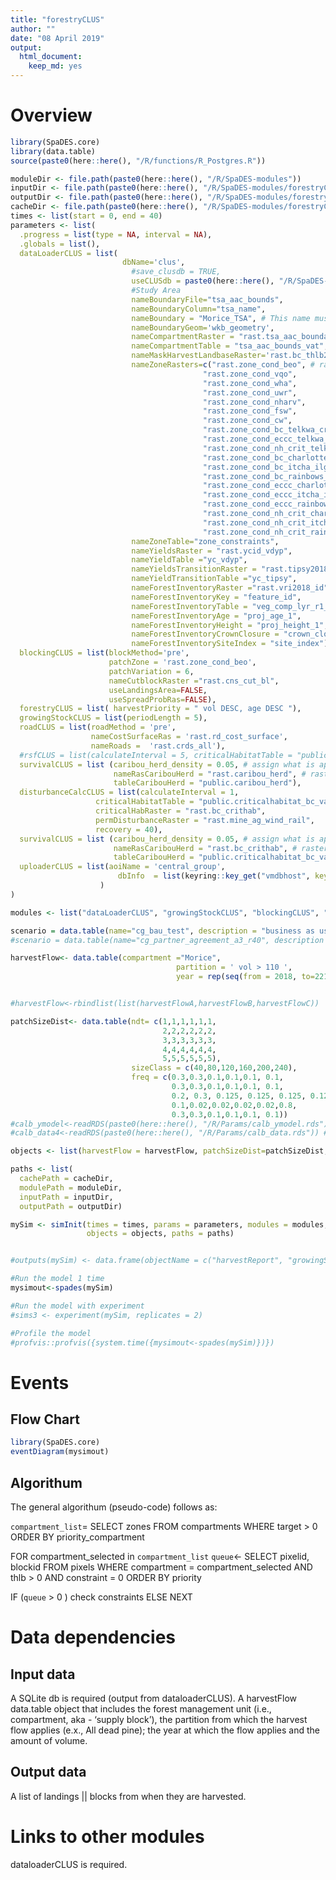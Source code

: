 ```yaml
---
title: "forestryCLUS"
author: ""
date: "08 April 2019"
output:
  html_document: 
    keep_md: yes
---
```


<!--
Copyright 2020 Province of British Columbia
 
Licensed under the Apache License, Version 2.0 (the "License");
you may not use this file except in compliance with the License.
You may obtain a copy of the License at
 
http://www.apache.org/licenses/LICENSE-2.0
 
Unless required by applicable law or agreed to in writing, software distributed under the License is distributed on an "AS IS" BASIS,
WITHOUT WARRANTIES OR CONDITIONS OF ANY KIND, either express or implied.
See the License for the specific language governing permissions and limitations under the License.-->

# Overview



```r
 
library(SpaDES.core)
library(data.table)
source(paste0(here::here(), "/R/functions/R_Postgres.R"))

moduleDir <- file.path(paste0(here::here(), "/R/SpaDES-modules"))
inputDir <- file.path(paste0(here::here(), "/R/SpaDES-modules/forestryCLUS/inputs")) %>% reproducible::checkPath(create = TRUE)
outputDir <- file.path(paste0(here::here(), "/R/SpaDES-modules/forestryCLUS/outputs"))
cacheDir <- file.path(paste0(here::here(), "/R/SpaDES-modules/forestryCLUS"))
times <- list(start = 0, end = 40)
parameters <- list(
  .progress = list(type = NA, interval = NA),
  .globals = list(),
  dataLoaderCLUS = list( 
                         dbName='clus',
                           #save_clusdb = TRUE,
                           useCLUSdb = paste0(here::here(), "/R/SpaDES-modules/dataLoaderCLUS/Morice_TSA_clusdb.sqlite"),
                           #Study Area
                           nameBoundaryFile="tsa_aac_bounds",
                           nameBoundaryColumn="tsa_name",
                           nameBoundary = "Morice_TSA", # This name must match that in dataLoaderCLUS
                           nameBoundaryGeom='wkb_geometry',
                           nameCompartmentRaster = "rast.tsa_aac_boundary",
                           nameCompartmentTable = "tsa_aac_bounds_vat",
                           nameMaskHarvestLandbaseRaster='rast.bc_thlb2018',
                           nameZoneRasters=c("rast.zone_cond_beo", # rasters of the zone constraints 
                                           "rast.zone_cond_vqo", 
                                           "rast.zone_cond_wha", 
                                           "rast.zone_cond_uwr", 
                                           "rast.zone_cond_nharv", 
                                           "rast.zone_cond_fsw", 
                                           "rast.zone_cond_cw", 
                                           "rast.zone_cond_bc_telkwa_crithab",
                                           "rast.zone_cond_eccc_telkwa_crithab",
                                           "rast.zone_cond_nh_crit_telkwa_crithab",
                                           "rast.zone_cond_bc_charlotte_alplands_crithab",
                                           "rast.zone_cond_bc_itcha_ilgachuz_crithab",
                                           "rast.zone_cond_bc_rainbows_crithab",
                                           "rast.zone_cond_eccc_charlotte_alplands_crithab",
                                           "rast.zone_cond_eccc_itcha_ilgachuz_crithab",
                                           "rast.zone_cond_eccc_rainbows_crithab",
                                           "rast.zone_cond_nh_crit_charlotte_alplands_crithab",
                                           "rast.zone_cond_nh_crit_itcha_ilgachuz_crithab",
                                           "rast.zone_cond_nh_crit_rainbows_crithab"),
                           nameZoneTable="zone_constraints",
                           nameYieldsRaster = "rast.ycid_vdyp",
                           nameYieldTable ="yc_vdyp",
                           nameYieldsTransitionRaster = "rast.tipsy2018_id",
                           nameYieldTransitionTable ="yc_tipsy",
                           nameForestInventoryRaster ="rast.vri2018_id",
                           nameForestInventoryKey = "feature_id",
                           nameForestInventoryTable = "veg_comp_lyr_r1_poly2018",
                           nameForestInventoryAge = "proj_age_1",
                           nameForestInventoryHeight = "proj_height_1",
                           nameForestInventoryCrownClosure = "crown_closure",
                           nameForestInventorySiteIndex = "site_index"),
  blockingCLUS = list(blockMethod='pre', 
                      patchZone = 'rast.zone_cond_beo',
                      patchVariation = 6,
                      nameCutblockRaster ="rast.cns_cut_bl",
                      useLandingsArea=FALSE, 
                      useSpreadProbRas=FALSE),
  forestryCLUS = list( harvestPriority = " vol DESC, age DESC "),
  growingStockCLUS = list(periodLength = 5),
  roadCLUS = list(roadMethod = 'pre', 
                  nameCostSurfaceRas = 'rast.rd_cost_surface', 
                  nameRoads =  'rast.crds_all'),
  #rsfCLUS = list(calculateInterval = 5, criticalHabitatTable = "public.criticalhabitat", writeRSFRasters = TRUE),
  survivalCLUS = list (caribou_herd_density = 0.05, # assign what is appropriate for the herd
                       nameRasCaribouHerd = "rast.caribou_herd", # raster of herd boundaries
                       tableCaribouHerd = "public.caribou_herd"),
  disturbanceCalcCLUS = list(calculateInterval = 1, 
                   criticalHabitatTable = "public.criticalhabitat_bc_vat",
                   criticalHabRaster = "rast.bc_crithab",
                   permDisturbanceRaster = "rast.mine_ag_wind_rail",
                   recovery = 40),
  survivalCLUS = list (caribou_herd_density = 0.05, # assign what is appropriate for the herd
                       nameRasCaribouHerd = "rast.bc_crithab", # raster of herd boundaries
                       tableCaribouHerd = "public.criticalhabitat_bc_vat"),
  uploaderCLUS = list(aoiName = 'central_group',
                        dbInfo  = list(keyring::key_get("vmdbhost", keyring="postgreSQL"), keyring::key_get("vmdbuser", keyring="postgreSQL"), keyring::key_get("vmdbpass", keyring="postgreSQL"),  keyring::key_get("vmdbname", keyring="postgreSQL"))
                    )
)

modules <- list("dataLoaderCLUS", "growingStockCLUS", "blockingCLUS", "forestryCLUS", "roadCLUS", "survivalCLUS", "disturbanceCalcCLUS","uploaderCLUS")

scenario = data.table(name="cg_bau_test", description = "business as usual - projecting current trends")
#scenario = data.table(name="cg_partner_agreement_a3_r40", description = "Partnership Agreement - projecting constraints on management zones outlined in partnership agreement. Adjacency constraint > 3 m.")

harvestFlow<- data.table(compartment ="Morice",
                                     partition = ' vol > 110 ',
                                     year = rep(seq(from = 2018, to=2218, by = 5),1),  flow = 3700000)


#harvestFlow<-rbindlist(list(harvestFlowA,harvestFlowB,harvestFlowC))

patchSizeDist<- data.table(ndt= c(1,1,1,1,1,1,
                                  2,2,2,2,2,2,
                                  3,3,3,3,3,3,
                                  4,4,4,4,4,4,
                                  5,5,5,5,5,5), 
                           sizeClass = c(40,80,120,160,200,240), 
                           freq = c(0.3,0.3,0.1,0.1,0.1, 0.1,
                                    0.3,0.3,0.1,0.1,0.1, 0.1,
                                    0.2, 0.3, 0.125, 0.125, 0.125, 0.125,
                                    0.1,0.02,0.02,0.02,0.02,0.8,
                                    0.3,0.3,0.1,0.1,0.1, 0.1))
#calb_ymodel<-readRDS(paste0(here::here(), "/R/Params/calb_ymodel.rds")) #See linkHBS_VRI_Calibration.Rmd
#calb_data4<-readRDS(paste0(here::here(), "/R/Params/calb_data.rds")) #See linkHBS_VRI_Calibration.Rmd

objects <- list(harvestFlow = harvestFlow, patchSizeDist=patchSizeDist, scenario = scenario)

paths <- list(
  cachePath = cacheDir,
  modulePath = moduleDir,
  inputPath = inputDir,
  outputPath = outputDir)

mySim <- simInit(times = times, params = parameters, modules = modules,
                 objects = objects, paths = paths)


#outputs(mySim) <- data.frame(objectName = c("harvestReport", "growingStockReport", "tableSurvival", "disturbanceReport"))

#Run the model 1 time
mysimout<-spades(mySim)

#Run the model with experiment
#sims3 <- experiment(mySim, replicates = 2)

#Profile the model
#profvis::profvis({system.time({mysimout<-spades(mySim)})})


```

# Events

## Flow Chart

```r
library(SpaDES.core)
eventDiagram(mysimout)
```

## Algorithum

The general algorithum (pseudo-code) follows as:

`compartment_list`= SELECT zones FROM compartments WHERE target > 0 ORDER BY priority_compartment

FOR compartment_selected in `compartment_list`
`queue`<- SELECT pixelid, blockid FROM pixels WHERE 
            compartment = compartment_selected AND thlb > 0 AND constraint = 0                 ORDER BY priority
               
IF (`queue` > 0 )
  check constraints
ELSE 
  NEXT
        

# Data dependencies

## Input data

A SQLite db is required (output from dataloaderCLUS). A harvestFlow data.table object that includes the forest management unit (i.e., compartment, aka - 'supply block'), the partition from which the harvest flow applies (e.x., All dead pine); the year at which the flow applies and the amount of volume.

## Output data

A list of landings || blocks from when they are harvested.

# Links to other modules

dataloaderCLUS is required.

